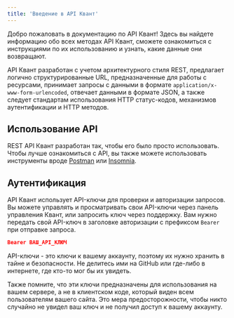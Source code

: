 ```yaml
---
title: 'Введение в API Квант'
---
```

Добро пожаловать в документацию по API Квант! Здесь вы найдете информацию обо всех методах API Квант, сможете ознакомиться с инструкциями по их использованию и узнать, какие данные они возвращают.

API Квант разработан с учетом архитектурного стиля REST, предлагает логично структурированные URL, предназначенные для работы с ресурсами, принимает запросы с данными в формате `application/x-www-form-urlencoded`, отвечает данными в формате JSON, а также следует стандартам использования HTTP статус-кодов, механизмов аутентификации и HTTP методов.

## Использование API

REST API Квант разработан так, чтобы его было просто использовать. Чтобы лучше ознакомиться с API, вы также можете использовать инструменты вроде [Postman](https://www.postman.com/) или [Insomnia](https://mintlify.com/docs/api-playground/mdx/configuration).

## Аутентификация

API Квант использует API-ключи для проверки и авторизации запросов. Вы можете управлять и просматривать свои API-ключи через панель управления Квант, или запросить ключ через поддержку. Вам нужно передать свой API-ключ в заголовке авторизации с префиксом `Bearer` при отправке запроса.

```json
Bearer ВАШ_API_КЛЮЧ
```
API-ключи - это ключи к вашему аккаунту, поэтому их нужно хранить в тайне и безопасности. Не делитесь ими на GitHub или где-либо в интернете, где кто-то мог бы их увидеть.

Также помните, что эти ключи предназначены для использования на вашем сервере, а не в клиентском коде, который виден всем пользователям вашего сайта. Это мера предосторожности, чтобы никто случайно не увидел ваш ключ и не получил доступ к вашему аккаунту.

